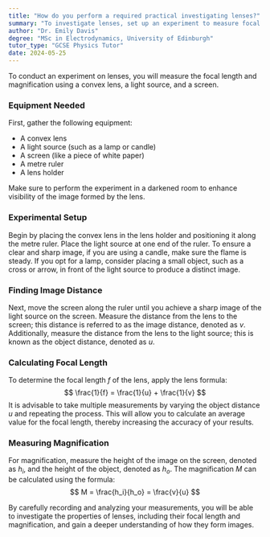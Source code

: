 ```yaml
---
title: "How do you perform a required practical investigating lenses?"
summary: "To investigate lenses, set up an experiment to measure focal length and magnification using a lens, light source, and screen."
author: "Dr. Emily Davis"
degree: "MSc in Electrodynamics, University of Edinburgh"
tutor_type: "GCSE Physics Tutor"
date: 2024-05-25
---
```


To conduct an experiment on lenses, you will measure the focal length and magnification using a convex lens, a light source, and a screen.

### Equipment Needed
First, gather the following equipment:
- A convex lens
- A light source (such as a lamp or candle)
- A screen (like a piece of white paper)
- A metre ruler
- A lens holder

Make sure to perform the experiment in a darkened room to enhance visibility of the image formed by the lens.

### Experimental Setup
Begin by placing the convex lens in the lens holder and positioning it along the metre ruler. Place the light source at one end of the ruler. To ensure a clear and sharp image, if you are using a candle, make sure the flame is steady. If you opt for a lamp, consider placing a small object, such as a cross or arrow, in front of the light source to produce a distinct image.

### Finding Image Distance
Next, move the screen along the ruler until you achieve a sharp image of the light source on the screen. Measure the distance from the lens to the screen; this distance is referred to as the image distance, denoted as $v$. Additionally, measure the distance from the lens to the light source; this is known as the object distance, denoted as $u$.

### Calculating Focal Length
To determine the focal length $f$ of the lens, apply the lens formula:
$$
\frac{1}{f} = \frac{1}{u} + \frac{1}{v}
$$
It is advisable to take multiple measurements by varying the object distance $u$ and repeating the process. This will allow you to calculate an average value for the focal length, thereby increasing the accuracy of your results.

### Measuring Magnification
For magnification, measure the height of the image on the screen, denoted as $h_i$, and the height of the object, denoted as $h_o$. The magnification $M$ can be calculated using the formula:
$$
M = \frac{h_i}{h_o} = \frac{v}{u}
$$

By carefully recording and analyzing your measurements, you will be able to investigate the properties of lenses, including their focal length and magnification, and gain a deeper understanding of how they form images.
    